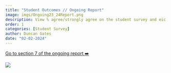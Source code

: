 ```yaml
---
title: "Student Outcomes // Ongoing Report"
image: imgs/Ongoing23_24Report.png
description: View % agree/strongly agree on the student survey and eic student survey in section 7a (student survey), 7b (EIC Student Survey), and 7c (Student Survey SY23-24).
order: 1
categories: [Student Survey]
author: Duncan Gates
date: "02-02-2024"
---
```


[Go to section 7 of the ongoing report ➡️](https://teachinglabhq.shinyapps.io/OngoingReport_23_24/?section=section7)

[![](imgs/Ongoing23_24Report.png)](https://teachinglabhq.shinyapps.io/OngoingReport_23_24/?section=section7)
